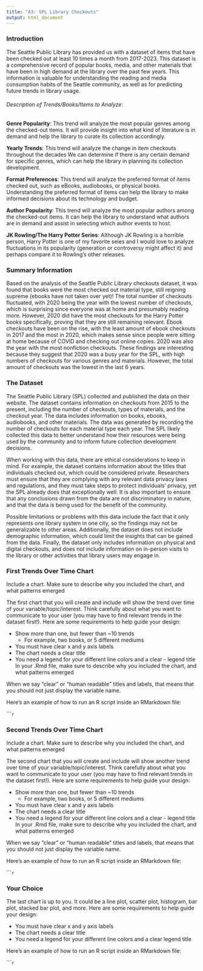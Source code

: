 ```yaml
---
title: "A3: SPL Library Checkouts"
output: html_document
---
```


### Introduction

The Seattle Public Library has provided us with a dataset of items that have been checked out at least 10 times a month from 2017-2023. This dataset is a comprehensive record of popular books, media, and other materials that have been in high demand at the library over the past few years. This information is valuable for understanding the reading and media consumption habits of the Seattle community, as well as for predicting future trends in library usage.

###### Description of Trends/Books/Items to Analyze:

**Genre Popularity**: This trend will analyze the most popular genres among the checked-out items. It will provide insight into what kind of literature is in demand and help the library to curate its collection accordingly.

**Yearly Trends**: This trend will analyze the change in item checkouts throughout the decades We can determine if there is any certain demand for specific genres, which can help the library in planning its collection development.

**Format Preferences**: This trend will analyze the preferred format of items checked out, such as eBooks, audiobooks, or physical books. Understanding the preferred format of items can help the library to make informed decisions about its technology and budget.

**Author Popularity**: This trend will analyze the most popular authors among the checked-out items. It can help the library to understand what authors are in demand and assist in selecting which author events to host.

**JK Rowling/The Harry Potter Series**: Although JK Rowling is a horrible person, Harry Potter is one of my favorite seies and I would love to analyze fluctuations in its popularity (generation or controversy might affect it) and perhaps compare it to Rowling's other releases.

### Summary Information

Based on the analysis of the Seattle Public Library checkouts dataset, it was found that books were the most checked out material type, still reigning supreme (ebooks have not taken over yet)! The total number of checkouts fluctuated, with 2020 being the year with the lowest number of checkouts, which is surprising since everyone was at home and presumably reading more. However, 2020 did have the most checkouts for the Harry Potter books specifically, proving that they are still remaining relevant. Ebook checkouts have been on the rise, with the least amount of ebook checkouts in 2017 and the most in 2020, which makes sense since people were sitting at home because of COVID and checking out online copies. 2020 was also the year with the most nonfiction checkouts. These findings are interesting because they suggest that 2020 was a busy year for the SPL, with high numbers of checkouts for various genres and materials. However, the total amount of checkouts was the lowest in the last 6 years.

### The Dataset

The Seattle Public Library (SPL) collected and published the data on their website. The dataset contains information on checkouts from 2015 to the present, including the number of checkouts, types of materials, and the checkout year. The data includes information on books, ebooks, audiobooks, and other materials. The data was generated by recording the number of checkouts for each material type each year. The SPL likely collected this data to better understand how their resources were being used by the community and to inform future collection development decisions.

When working with this data, there are ethical considerations to keep in mind. For example, the dataset contains information about the titles that individuals checked out, which could be considered private. Researchers must ensure that they are complying with any relevant data privacy laws and regulations, and they must take steps to protect individuals' privacy, yet the SPL already does that exceptionally well. It is also important to ensure that any conclusions drawn from the data are not discriminatory in nature, and that the data is being used for the benefit of the community.

Possible limitations or problems with this data include the fact that it only represents one library system in one city, so the findings may not be generalizable to other areas. Additionally, the dataset does not include demographic information, which could limit the insights that can be gained from the data. Finally, the dataset only includes information on physical and digital checkouts, and does not include information on in-person visits to the library or other activities that library users may engage in.

### First Trends Over Time Chart

Include a chart. Make sure to describe why you included the chart, and what patterns emerged

The first chart that you will create and include will show the trend over time of your variable/topic/interest. Think carefully about what you want to communicate to your user (you may have to find relevant trends in the dataset first!). Here are some requirements to help guide your design:

- Show more than one, but fewer than ~10 trends
  - For example, two books, or 5 different mediums
- You must have clear x and y axis labels
- The chart needs a clear title 
- You need a legend for your different line colors and a clear - legend title
In your .Rmd file, make sure to describe why you included the chart, and what patterns emerged

When we say "clear" or "human readable" titles and labels, that means that you should not just display the variable name.

Here's an example of how to run an R script inside an RMarkdown file:

``````r
```

### Second Trends Over Time Chart

Include a chart. Make sure to describe why you included the chart, and what patterns emerged

The second chart that you will create and include will show another trend over time of your variable/topic/interest. Think carefully about what you want to communicate to your user (you may have to find relevant trends in the dataset first!). Here are some requirements to help guide your design:

- Show more than one, but fewer than ~10 trends
  - For example, two books, or 5 different mediums
- You must have clear x and y axis labels
- The chart needs a clear title 
- You need a legend for your different line colors and a clear - legend title
In your .Rmd file, make sure to describe why you included the chart, and what patterns emerged

When we say "clear" or "human readable" titles and labels, that means that you should not just display the variable name.

Here's an example of how to run an R script inside an RMarkdown file:

``````r
```

### Your Choice

The last chart is up to you. It could be a line plot, scatter plot, histogram, bar plot, stacked bar plot, and more. Here are some requirements to help guide your design:

- You must have clear x and y axis labels
- The chart needs a clear title 
- You need a legend for your different line colors and a clear legend title

Here's an example of how to run an R script inside an RMarkdown file:

``````r
```


